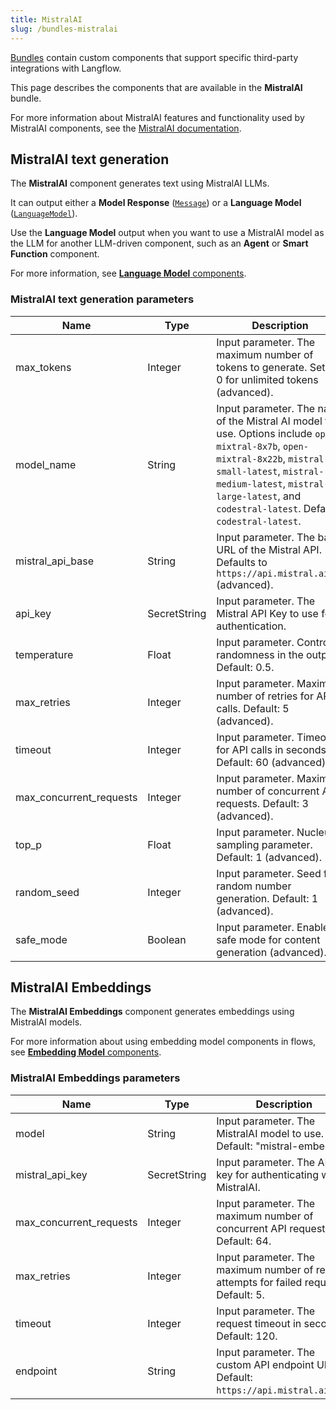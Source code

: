 ```yaml
---
title: MistralAI
slug: /bundles-mistralai
---
```



[Bundles](/components-bundle-components) contain custom components that support specific third-party integrations with Langflow.

This page describes the components that are available in the **MistralAI** bundle.

For more information about MistralAI features and functionality used by MistralAI components, see the [MistralAI documentation](https://docs.mistral.ai).

## MistralAI text generation

The **MistralAI** component generates text using MistralAI LLMs.

It can output either a **Model Response** ([`Message`](/data-types#message)) or a **Language Model** ([`LanguageModel`](/data-types#languagemodel)).

Use the **Language Model** output when you want to use a MistralAI model as the LLM for another LLM-driven component, such as an **Agent** or **Smart Function** component.

For more information, see [**Language Model** components](/components-models).

### MistralAI text generation parameters

<PartialParams />

| Name | Type | Description |
|------|------|-------------|
| max_tokens | Integer | Input parameter. The maximum number of tokens to generate. Set to 0 for unlimited tokens (advanced). |
| model_name | String | Input parameter. The name of the Mistral AI model to use. Options include `open-mixtral-8x7b`, `open-mixtral-8x22b`, `mistral-small-latest`, `mistral-medium-latest`, `mistral-large-latest`, and `codestral-latest`. Default: `codestral-latest`. |
| mistral_api_base | String | Input parameter. The base URL of the Mistral API. Defaults to `https://api.mistral.ai/v1` (advanced). |
| api_key | SecretString | Input parameter. The Mistral API Key to use for authentication. |
| temperature | Float | Input parameter. Controls randomness in the output. Default: 0.5. |
| max_retries | Integer | Input parameter. Maximum number of retries for API calls. Default: 5 (advanced). |
| timeout | Integer | Input parameter. Timeout for API calls in seconds. Default: 60 (advanced). |
| max_concurrent_requests | Integer | Input parameter. Maximum number of concurrent API requests. Default: 3 (advanced). |
| top_p | Float | Input parameter. Nucleus sampling parameter. Default: 1 (advanced). |
| random_seed | Integer | Input parameter. Seed for random number generation. Default: 1 (advanced). |
| safe_mode | Boolean | Input parameter. Enables safe mode for content generation (advanced). |

## MistralAI Embeddings

The **MistralAI Embeddings** component generates embeddings using MistralAI models.

For more information about using embedding model components in flows, see [**Embedding Model** components](/components-embedding-models).

### MistralAI Embeddings parameters

<PartialParams />

| Name | Type | Description |
|------|------|-------------|
| model | String | Input parameter. The MistralAI model to use. Default: "mistral-embed". |
| mistral_api_key | SecretString | Input parameter. The API key for authenticating with MistralAI. |
| max_concurrent_requests | Integer | Input parameter. The maximum number of concurrent API requests. Default: 64. |
| max_retries | Integer | Input parameter. The maximum number of retry attempts for failed requests. Default: 5. |
| timeout | Integer | Input parameter. The request timeout in seconds. Default: 120. |
| endpoint | String | Input parameter. The custom API endpoint URL. Default: `https://api.mistral.ai/v1/`. |